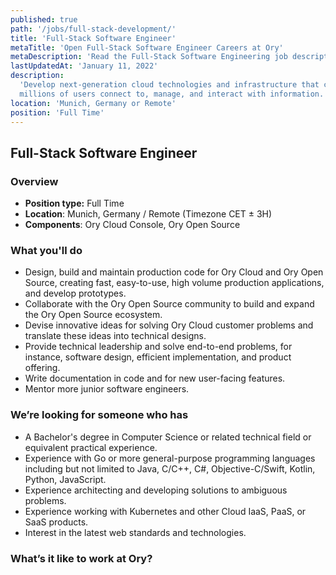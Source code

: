 ```yaml
---
published: true
path: '/jobs/full-stack-development/'
title: 'Full-Stack Software Engineer'
metaTitle: 'Open Full-Stack Software Engineer Careers at Ory'
metaDescription: 'Read the Full-Stack Software Engineering job description.'
lastUpdatedAt: 'January 11, 2022'
description:
  'Develop next-generation cloud technologies and infrastructure that change how
  millions of users connect to, manage, and interact with information.'
location: 'Munich, Germany or Remote'
position: 'Full Time'
---
```



## Full-Stack Software Engineer

<About />
<DeveloperGeneric />

### Overview

- **Position type:** Full Time
- **Location**: Munich, Germany / Remote (Timezone CET ± 3H)
- **Components**: Ory Cloud Console, Ory Open Source

### What you'll do

- Design, build and maintain production code for Ory Cloud and Ory Open Source,
  creating fast, easy-to-use, high volume production applications, and develop
  prototypes.
- Collaborate with the Ory Open Source community to build and expand the Ory
  Open Source ecosystem.
- Devise innovative ideas for solving Ory Cloud customer problems and translate
  these ideas into technical designs.
- Provide technical leadership and solve end-to-end problems, for instance,
  software design, efficient implementation, and product offering.
- Write documentation in code and for new user-facing features.
- Mentor more junior software engineers.

### We’re looking for someone who has

- A Bachelor's degree in Computer Science or related technical field or
  equivalent practical experience.
- Experience with Go or more general-purpose programming languages including but
  not limited to Java, C/C++, C#, Objective-C/Swift, Kotlin, Python, JavaScript.
- Experience architecting and developing solutions to ambiguous problems.
- Experience working with Kubernetes and other Cloud IaaS, PaaS, or SaaS
  products.
- Interest in the latest web standards and technologies.

### What’s it like to work at Ory?

<WorkAtOry />
